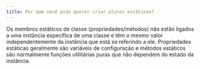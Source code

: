 ```yaml
---
title: Por que você pode querer criar alunos estáticos?
---
```


Os membros estáticos de classe (propriedades/métodos) não estão ligados a uma instância específica de uma classe e têm o mesmo valor independentemente da instância que está se referindo a ele. Propriedades estáticas geralmente são variáveis de configuração e métodos estáticos são normalmente funções utilitárias puras que não dependem do estado da instância.
